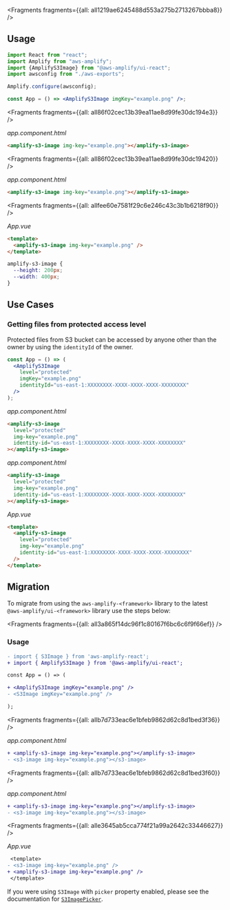 


<Fragments fragments={{all: all1219ae6245488d553a275b2713267bbba8}} />

## Usage

<FilterContent framework="react">

```jsx
import React from "react";
import Amplify from "aws-amplify";
import {AmplifyS3Image} from "@aws-amplify/ui-react";
import awsconfig from "./aws-exports";

Amplify.configure(awsconfig);

const App = () => <AmplifyS3Image imgKey="example.png" />;
```

</FilterContent>

<FilterContent framework="angular">




<Fragments fragments={{all: all86f02cec13b39ea11ae8d99fe30dc194e3}} />

_app.component.html_

```html
<amplify-s3-image img-key="example.png"></amplify-s3-image>
```

</FilterContent>

<FilterContent framework="ionic">




<Fragments fragments={{all: all86f02cec13b39ea11ae8d99fe30dc19420}} />

_app.component.html_

```html
<amplify-s3-image img-key="example.png"></amplify-s3-image>
```

</FilterContent>

<FilterContent framework="vue">




<Fragments fragments={{all: allfee60e7581f29c6e246c43c3b1b6218f90}} />

_App.vue_

```html
<template>
  <amplify-s3-image img-key="example.png" />
</template>
```

</FilterContent>

<ui-component-props tag="amplify-s3-image" prop-type="attr" use-table-headers></ui-component-props>

<ui-component-props tag="amplify-s3-image" prop-type="css" use-table-headers></ui-component-props>

```css
amplify-s3-image {
  --height: 200px;
  --width: 400px;
}
```

## Use Cases

### Getting files from protected access level

Protected files from S3 bucket can be accessed by anyone other than the owner by using the `identityId` of the owner.

<FilterContent framework="react">

```jsx
const App = () => (
  <AmplifyS3Image
    level="protected"
    imgKey="example.png"
    identityId="us-east-1:XXXXXXXX-XXXX-XXXX-XXXX-XXXXXXXX"
  />
);
```

</FilterContent>

<FilterContent framework="angular">

_app.component.html_

```html
<amplify-s3-image
  level="protected"
  img-key="example.png"
  identity-id="us-east-1:XXXXXXXX-XXXX-XXXX-XXXX-XXXXXXXX"
></amplify-s3-image>
```

</FilterContent>

<FilterContent framework="ionic">

_app.component.html_

```html
<amplify-s3-image
  level="protected"
  img-key="example.png"
  identity-id="us-east-1:XXXXXXXX-XXXX-XXXX-XXXX-XXXXXXXX"
></amplify-s3-image>
```

</FilterContent>

<FilterContent framework="vue">

_App.vue_

```html
<template>
  <amplify-s3-image
    level="protected"
    img-key="example.png"
    identity-id="us-east-1:XXXXXXXX-XXXX-XXXX-XXXX-XXXXXXXX"
  />
</template>
```

</FilterContent>

## Migration

To migrate from using the `aws-amplify-<framework>` library to the latest `@aws-amplify/ui-<framework>` library use the steps below:




<Fragments fragments={{all: all3a865f14dc96f1c80167f6bc6c6f9f66ef}} />

### Usage

<FilterContent framework="react">

```diff
- import { S3Image } from 'aws-amplify-react';
+ import { AmplifyS3Image } from '@aws-amplify/ui-react';

const App = () => (

+ <AmplifyS3Image imgKey="example.png" />
- <S3Image imgKey="example.png" />

);
```

</FilterContent>

<FilterContent framework="angular">




<Fragments fragments={{all: allb7d733eac6e1bfeb9862d62c8d1bed3f36}} />

_app.component.html_

```diff
+ <amplify-s3-image img-key="example.png"></amplify-s3-image>
- <s3-image img-key="example.png"></s3-image>
```

</FilterContent>

<FilterContent framework="ionic">




<Fragments fragments={{all: allb7d733eac6e1bfeb9862d62c8d1bed3f60}} />

_app.component.html_

```diff
+ <amplify-s3-image img-key="example.png"></amplify-s3-image>
- <s3-image img-key="example.png"></s3-image>
```

</FilterContent>

<FilterContent framework="vue">




<Fragments fragments={{all: alle3645ab5cca774f21a99a2642c33446627}} />

_App.vue_

```diff
 <template>
- <s3-image img-key="example.png" />
+ <amplify-s3-image img-key="example.png" />
 </template>
```

</FilterContent>

If you were using `S3Image` with `picker` property enabled, please see the documentation for [`S3ImagePicker`](/ui/storage/s3-image-picker).
